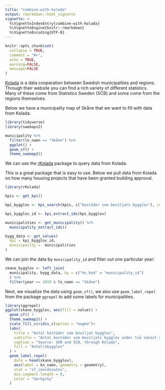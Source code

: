 ```yaml
---
title: "combine-with-kolada"
output: rmarkdown::html_vignette
vignette: >
  %\VignetteIndexEntry{combine-with-kolada}
  %\VignetteEngine{knitr::rmarkdown}
  %\VignetteEncoding{UTF-8}
---
```


```r
knitr::opts_chunk$set(
  collapse = TRUE,
  comment = "#>",
  echo = TRUE,
  warning=FALSE,
  message=FALSE
)
```

[Kolada](https://www.kolada.se/) is a data cooperation between Swedish municipalities and regions. Through their website you can find a rich variety of different statistics. Many of these come from Statistics Sweden (SCB) and some come from the regions themselves. 

Below we have a municipality map of Skåne that we want to fill with data from Kolada.

```r
library(tidyverse)
library(swemaps2)

municipality %>% 
  filter(ln_namn == "Skåne") %>% 
  ggplot() +
  geom_sf() +
  theme_swemap2()
```

We can use the [rKolada](https://lchansson.github.io/rKolada/) package to query data from Kolada.

This is a great package that is easy to use. Below we pull data from Kolada on how many housing projects that have been granted building approval.

```r
library(rKolada)

kpis <- get_kpi()

kpi_bygglov <- kpi_search(kpis, c("bostäder som beviljats bygglov"), column = "description")

kpi_bygglov_id <- kpi_extract_ids(kpi_bygglov)

municipalities <- get_municipality() %>% 
  municipality_extract_ids()

bygg_data <- get_values(
  kpi = kpi_bygglov_id,
  municipality =  municipalities
)
```

We can join the data by `municipality_id` and filter out one particular year: 

```r
skane_bygglov <- left_join(
  municipality, bygg_data, by = c("kn_kod" = "municipality_id")
  ) %>% 
  filter(year == 2019 & ln_namn == "Skåne") 

```

Next, we visualize the data using `geom_sf()`, we also use `geom_label_repel` from the package `ggrepel` to add some labels for municipalities.

```r
library(ggrepel)
ggplot(skane_bygglov, aes(fill = value)) +
  geom_sf() +
  theme_swemap2() +
  scale_fill_viridis_c(option = "magma")+
  labs(
    title = "Antal bostäder som beviljat bygglov",
    subtitle = "Antal bostäder som beviljats bygglov under två senast åren (T och T-1),\navser endast permanentboende, antal/1000 inv.",
    caption = "Source: SKR and SCB, through Kolada",
    fill = "Antal\nbygglov"
  ) +
  geom_label_repel(
    data = head(skane_bygglov),
    aes(label = kn_namn, geometry = geometry),
    stat = "sf_coordinates",
    min.segment.length = 0,
    color = "darkgrey"
  )
```
